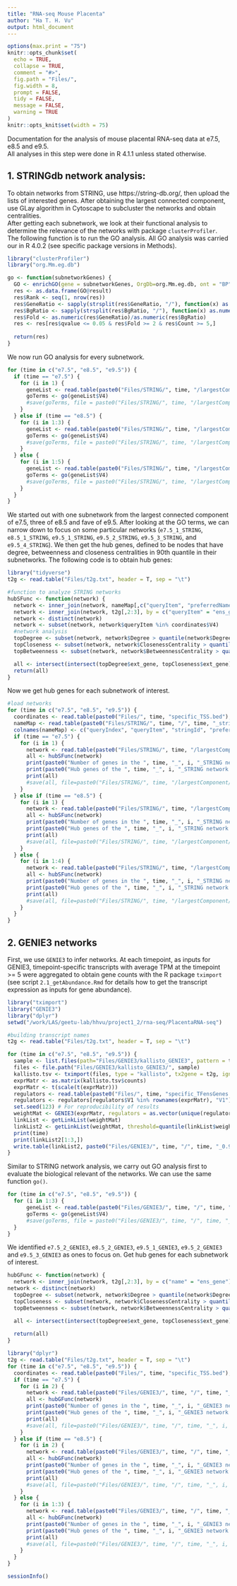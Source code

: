 ```yaml
---
title: "RNA-seq Mouse Placenta"
author: "Ha T. H. Vu"
output: html_document
---
```

  
```r
options(max.print = "75")
knitr::opts_chunk$set(
  echo = TRUE,
  collapse = TRUE,
  comment = "#>",
  fig.path = "Files/",
  fig.width = 8,
  prompt = FALSE,
  tidy = FALSE,
  message = FALSE,
  warning = TRUE
)
knitr::opts_knit$set(width = 75)
```

Documentation for the analysis of mouse placental RNA-seq data at e7.5, e8.5 and e9.5. <br>
All analyses in this step were done in R 4.1.1 unless stated otherwise.

## 1. STRINGdb network analysis:
To obtain networks from STRING, use https://string-db.org/, then upload the lists of interested genes. After obtaining the largest connected component, use GLay algorithm in Cytoscape to subcluster the networks and obtain centralities. <br>
After getting each subnetwork, we look at their functional analysis to determine the relevance of the networks with package `clusterProfiler`. The following function is to run the GO analysis. All GO analysis was carried our in R 4.0.2 (see specific package versions in Methods).
```r
library("clusterProfiler")
library("org.Mm.eg.db")

go <- function(subnetworkGenes) {
  GO <- enrichGO(gene = subnetworkGenes, OrgDb=org.Mm.eg.db, ont = "BP", pvalueCutoff = 1, qvalueCutoff = 1, maxGSSize=1000, readable = T, keyType = "ENSEMBL")
  res <- as.data.frame(GO@result)
  res$Rank <- seq(1, nrow(res))
  res$GeneRatio <- sapply(strsplit(res$GeneRatio, "/"), function(x) as.numeric(x[1])/as.numeric(x[2]))
  res$BgRatio <- sapply(strsplit(res$BgRatio, "/"), function(x) as.numeric(x[1])/as.numeric(x[2]))
  res$Fold <- as.numeric(res$GeneRatio)/as.numeric(res$BgRatio)
  res <- res[res$qvalue <= 0.05 & res$Fold >= 2 & res$Count >= 5,]
  
  return(res)
}
```
We now run GO analysis for every subnetwork.
```r
for (time in c("e7.5", "e8.5", "e9.5")) {
  if (time == "e7.5") {
    for (i in 1) {
      geneList <- read.table(paste0("Files/STRING/", time, "/largestComponent/", time, "_", i, "/", time, "_", i, "_TSS.bed"), header = F, sep = "\t")
      goTerms <- go(geneList$V4)
      #save(goTerms, file = paste0("Files/STRING/", time, "/largestComponent/", time, "_", i, "/", time, "_", i, "BP_filtered.rda") 
    }
  } else if (time == "e8.5") {
    for (i in 1:3) {
      geneList <- read.table(paste0("Files/STRING/", time, "/largestComponent/", time, "_", i, "/", time, "_", i, "_TSS.bed"), header = F, sep = "\t")
      goTerms <- go(geneList$V4)
      #save(goTerms, file = paste0("Files/STRING/", time, "/largestComponent/", time, "_", i, "/", time, "_", i, "BP_filtered.rda") 
    }
  } else {
    for (i in 1:5) {
      geneList <- read.table(paste0("Files/STRING/", time, "/largestComponent/", time, "_", i, "/", time, "_", i, "_TSS.bed"), header = F, sep = "\t")
      goTerms <- go(geneList$V4)
      #save(goTerms, file = paste0("Files/STRING/", time, "/largestComponent/", time, "_", i, "/", time, "_", i, "BP_filtered.rda") 
    }
  }
}
```
We started out with one subnetwork from the largest connected component of e7.5, three of e8.5 and fave of e9.5. After looking at the GO terms, we can narrow down to focus on some particular networks (`e7.5_1_STRING`, `e8.5_1_STRING`, `e9.5_1_STRING`, `e9.5_2_STRING`, `e9.5_3_STRING`, and `e9.5_4_STRING`). We then get the hub genes,  defined to be nodes that have degree, betweenness and closeness centralities in 90th quantile in their subnetworks. The following code is to obtain hub genes:
```r
library("tidyverse")
t2g <- read.table("Files/t2g.txt", header = T, sep = "\t")

#function to analyze STRING networks
hubSFunc <- function(network) {
  network <- inner_join(network, nameMap[,c("queryItem", "preferredName")], by = c("name" = "preferredName"))
  network <- inner_join(network, t2g[,2:3], by = c("queryItem" = "ens_gene"))
  network <- distinct(network)
  network <- subset(network, network$queryItem %in% coordinates$V4)
  #network analysis
  topDegree <- subset(network, network$Degree > quantile(network$Degree, 0.9))
  topCloseness <- subset(network, network$ClosenessCentrality > quantile(network$ClosenessCentrality, 0.9)) 
  topBetweenness <- subset(network, network$BetweennessCentrality > quantile(network$BetweennessCentrality, 0.9)) 

  all <- intersect(intersect(topDegree$ext_gene, topCloseness$ext_gene), topBetweenness$ext_gene)
  return(all)
}
```
Now we get hub genes for each subnetwork of interest.
```r
#load networks
for (time in c("e7.5", "e8.5", "e9.5")) {
  coordinates <- read.table(paste0("Files/", time, "specific_TSS.bed"), header = F, sep = "\t")
  nameMap <- read.table(paste0("Files/STRING/", time, "/", time, "_string_mapping.tsv"), sep = "\t", quote = "", header = F)
  colnames(nameMap) <- c("queryIndex", "queryItem",	"stringId",	"preferredName",	"annotation")
  if (time == "e7.5") {
    for (i in 1) {
      network <- read.table(paste0("Files/STRING/", time, "/largestComponent/", time, "_", i, "/", time, "_", i, "_nodeTable.csv"), sep = ",", header = T)
      all <- hubSFunc(network)
      print(paste0("Number of genes in the ", time, "_", i, "_STRING network is ", length(unique(network$name))))
      print(paste0("Hub genes of the ", time, "_", i, "_STRING network are:"))
      print(all)
      #save(all, file=paste0("Files/STRING/", time, "/largestComponent/", time, "_", i, "/", time, "_", i, "_hubGenes.rda"))
    }
  } else if (time == "e8.5") {
    for (i in 1) {
      network <- read.table(paste0("Files/STRING/", time, "/largestComponent/", time, "_", i, "/", time, "_", i, "_nodeTable.csv"), sep = ",", header = T)
      all <- hubSFunc(network)
      print(paste0("Number of genes in the ", time, "_", i, "_STRING network is ", length(unique(network$name))))
      print(paste0("Hub genes of the ", time, "_", i, "_STRING network are:"))
      print(all)
      #save(all, file=paste0("Files/STRING/", time, "/largestComponent/", time, "_", i, "/", time, "_", i, "_hubGenes.rda"))
    }
  } else {
    for (i in 1:4) {
      network <- read.table(paste0("Files/STRING/", time, "/largestComponent/", time, "_", i, "/", time, "_", i, "_nodeTable.csv"), sep = ",", header = T)
      all <- hubSFunc(network)
      print(paste0("Number of genes in the ", time, "_", i, "_STRING network is ", length(unique(network$name))))
      print(paste0("Hub genes of the ", time, "_", i, "_STRING network are:"))
      print(all)
      #save(all, file=paste0("Files/STRING/", time, "/largestComponent/", time, "_", i, "/", time, "_", i, "_hubGenes.rda"))
    }
  }
}
```

## 2. GENIE3 networks
First, we use `GENIE3` to infer networks. At each timepoint, as inputs for GENIE3, timepoint-specific transcripts with average TPM at the timepoint >= 5 were aggregated to obtain gene counts with the R package `tximport` (see script `2.1_getAbundance.Rmd` for details how to get the transcript expression as inputs for gene abundance).
```r
library("tximport")
library("GENIE3")
library("dplyr")
setwd("/work/LAS/geetu-lab/hhvu/project1_2/rna-seq/PlacentaRNA-seq")

#building transcript names
t2g <- read.table("Files/t2g.txt", header = T, sep = "\t")

for (time in c("e7.5", "e8.5", "e9.5")) {
  sample <- list.files(path="Files/GENIE3/kallisto_GENIE3", pattern = time)
  files <- file.path("Files/GENIE3/kallisto_GENIE3/", sample)
  kallisto.tsv <- tximport(files, type = "kallisto", tx2gene = t2g, ignoreAfterBar = TRUE, countsFromAbundance="lengthScaledTPM")
  exprMatr <- as.matrix(kallisto.tsv$counts)
  exprMatr <- t(scale(t(exprMatr)))
  regulators <- read.table(paste0("Files/", time, "specific_TFensGenes.txt"), header = F)
  regulators <- regulators[regulators$V1 %in% rownames(exprMatr), "V1"]
  set.seed(123) # For reproducibility of results
  weightMat <- GENIE3(exprMatr, regulators = as.vector(unique(regulators)))
  linkList <- getLinkList(weightMat)
  linkList2 <- getLinkList(weightMat, threshold=quantile(linkList$weight, 0.9))
  print(time)
  print(linkList2[1:3,])
  write.table(linkList2, paste0("Files/GENIE3/", time, "/", time, "_0.9.txt"), row.names = F, quote = F, sep = "\t")
}
```
Similar to STRING network analysis, we carry out GO analysis first to evaluate the biological relevant of the networks. We can use the same function `go()`.
```r
for (time in c("e7.5", "e8.5", "e9.5")) {
  for (i in 1:3) {
      geneList <- read.table(paste0("Files/GENIE3/", time, "/", time, "_", i, "/", time, "_", i, "_TSS.bed"), header = F, sep = "\t")
      goTerms <- go(geneList$V4)
      #save(goTerms, file = paste0("Files/GENIE3/", time, "/", time, "_", i, "/", time, "_", i, "BP_filtered.rda") 
  }
}
```
We identified `e7.5_2_GENIE3`, `e8.5_2_GENIE3`, `e9.5_1_GENIE3`, `e9.5_2_GENIE3` and `e9.5_3_GENIE3` as ones to focus on. Get hub genes for each subnetwork of interest.
```r
hubGFunc <- function(network) {
  network <- inner_join(network, t2g[,2:3], by = c("name" = "ens_gene"))
network <- distinct(network)
  topDegree <- subset(network, network$Degree > quantile(network$Degree, 0.9))
  topCloseness <- subset(network, network$ClosenessCentrality > quantile(network$ClosenessCentrality, 0.9)) 
  topBetweenness <- subset(network, network$BetweennessCentrality > quantile(network$BetweennessCentrality, 0.9)) 

  all <- intersect(intersect(topDegree$ext_gene, topCloseness$ext_gene), topBetweenness$ext_gene)
  
  return(all)
}
```

```r
library("dplyr")
t2g <- read.table("Files/t2g.txt", header = T, sep = "\t")
for (time in c("e7.5", "e8.5", "e9.5")) {
  coordinates <- read.table(paste0("Files/", time, "specific_TSS.bed"), header = F, sep = "\t")
  if (time == "e7.5") {
    for (i in 2) {
      network <- read.table(paste0("Files/GENIE3/", time, "/", time, "_", i, "/", time, "_", i, "_nodeTable.csv"), sep = ",", header = T)
      all <- hubGFunc(network)
      print(paste0("Number of genes in the ", time, "_", i, "_GENIE3 network is ", length(unique(network$name))))
      print(paste0("Hub genes of the ", time, "_", i, "_GENIE3 network are:"))
      print(all)
      #save(all, file=paste0("Files/GENIE3/", time, "/", time, "_", i, "/", time, "_", i, "_hubGenes.rda")
    }
  } else if (time == "e8.5") {
    for (i in 2) {
      network <- read.table(paste0("Files/GENIE3/", time, "/", time, "_", i, "/", time, "_", i, "_nodeTable.csv"), sep = ",", header = T)
      all <- hubGFunc(network)
      print(paste0("Number of genes in the ", time, "_", i, "_GENIE3 network is ", length(unique(network$name))))
      print(paste0("Hub genes of the ", time, "_", i, "_GENIE3 network are:"))
      print(all)
      #save(all, file=paste0("Files/GENIE3/", time, "/", time, "_", i, "/", time, "_", i, "_hubGenes.rda")
    }
  } else {
    for (i in 1:3) {
      network <- read.table(paste0("Files/GENIE3/", time, "/", time, "_", i, "/", time, "_", i, "_nodeTable.csv"), sep = ",", header = T)
      all <- hubGFunc(network)
      print(paste0("Number of genes in the ", time, "_", i, "_GENIE3 network is ", length(unique(network$name))))
      print(paste0("Hub genes of the ", time, "_", i, "_GENIE3 network are:"))
      print(all)
      #save(all, file=paste0("Files/GENIE3/", time, "/", time, "_", i, "/", time, "_", i, "_hubGenes.rda")
    }
  }
}
```
```r
sessionInfo()
```